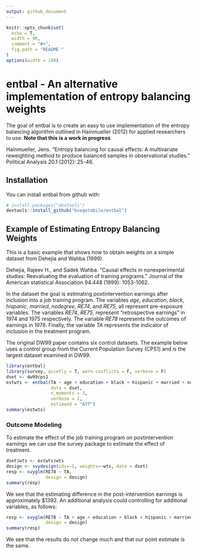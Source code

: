 ```yaml
---
output: github_document
---
```


<!-- README.md is generated from README.Rmd. Please edit that file -->

```r
knitr::opts_chunk$set(
  echo = T,
  width = 90,
  comment = "#>",
  fig.path = "README-"
)
options(width = 100)
```

# entbal - An alternative implementation of entropy balancing weights

The goal of entbal is to create an easy to use implementation of the entropy balancing algorithm outlined in Hainmueller (2012) for applied researchers to use.  **Note that this is a work in progress**

Hainmueller, Jens. "Entropy balancing for causal effects: A multivariate reweighting method to produce balanced samples in observational studies." Political Analysis 20.1 (2012): 25-46.

## Installation

You can install entbal from github with:

```r
# install.packages("devtools")
devtools::install_github("bvegetabile/entbal")
```

## Example of Estimating Entropy Balancing Weights

This is a basic example that shows how to obtain weights on a simple dataset from Dehejia and Wahba (1999).  

Dehejia, Rajeev H., and Sadek Wahba. "Causal effects in nonexperimental studies: Reevaluating the evaluation of training programs." Journal of the American statistical Association 94.448 (1999): 1053-1062.

In the dataset the goal is estimating postintervention earnings after inclusion into a job training program.  The variables *age*, *education*, *black*, *hispanic*, *married*, *nodegree*, *RE74*, and *RE75*, all represent pre-exposure variables.  The variables *RE74*, *RE75*, represent "retrospective earnings" in 1974  and 1975 respectively.  The variable *RE78* represents the outcomes of earnings in 1978.  Finally, the variable *TA* represents the indicator of inclusion in the treatment program.  

The original DW99 paper contains six control datasets.  The example below uses a control group from the Current Population Survey (CPS1) and is the largest dataset examined in DW99.  

```r
library(entbal)
library(survey, quietly = T, warn.conflicts = F, verbose = F)
dset <- dw99cps1
estwts <- entbal(TA ~ age + education + black + hispanic + married + nodegree + RE74 + RE75,
                 data = dset,
                 n_moments = 3,
                 verbose = 1,
                 estimand = "ATT")
summary(estwts)
```

### Outcome Modeling

To estimate the effect of the job training program on postintervention earnings we can use the survey package to estimate the effect of treatment.   

```r
dset$wts <- estwts$wts
design <- svydesign(ids=~1, weights=~wts, data = dset)
resp <- svyglm(RE78 ~ TA,
               design = design)
summary(resp)
```


We see that the estimating difference in the post-intervention earnings is approximately $1392.  An additional analysis could controlling for additional variables, as follows:

```r
resp <- svyglm(RE78 ~ TA + age + education + black + hispanic + married + nodegree + RE74 + RE75,
               design = design)
summary(resp)
```

We see that the results do not change much and that our point estimate is the same.
